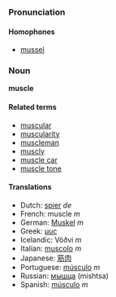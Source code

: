 ===Pronunciation===
====Homophones====
*[[mussel]]

===Noun===
'''muscle'''

====Related terms====
*[[muscular]]
*[[muscularity]]
*[[muscleman]]
*[[muscly]]
*[[muscle car]]
*[[muscle tone]]

====Translations====
*Dutch: [[spier]] ''de''
*French: muscle ''m''
*German: [[Muskel]] ''m''
*Greek: [[μυς]]
*Icelandic: Vöðvi ''m''
*Italian: [[muscolo]] ''m''
*Japanese: [[筋肉]]
*Portuguese: [[músculo]] ''m''
*Russian: [[мышца]] (mishtsa)
*Spanish: [[músculo]] ''m''